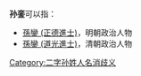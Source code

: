 '''孙銮'''可以指：
* [[孫鑾_(正德進士)|孫鑾 (正德進士)]]，明朝政治人物
* [[孫鑾_(道光進士)|孫鑾 (道光進士)]]，清朝政治人物

{{disambig}}

[[Category:二字孙姓人名消歧义|Category:二字孙姓人名消歧义]]